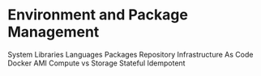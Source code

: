 # Environment and Package Management

System Libraries
Languages
Packages
Repository
Infrastructure As Code
Docker
AMI
Compute vs Storage
Stateful
Idempotent
